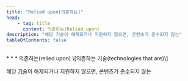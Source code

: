 ```yaml
---
title: "Relied upon[의존하는]"
head:
    - tag: title
      content: 의존하는(Relied upon)
description: "해당 기술이 해제되거나 지원하지 않으면, 콘텐츠가 준수되지 않는"
tableOfContents: false
---
```


<Badge text="WCAG2" variant="note" size="large" />
* * *
의존하는(<span lang="en">relied upon</span>) \[의존하는 기술(<span lang="en">technologies that are</span>)\]

해당 [기술](./technology "사용자 에이전트가 렌더링, 재생 또는 실행할 인코딩 명령을 위한 메커니즘")이 해제되거나 지원하지 않으면, 콘텐츠가 [준수](./conform "표준, 가이드라인 또는 명세서의 모든 요구사항을 충족하는 것")되지 않는